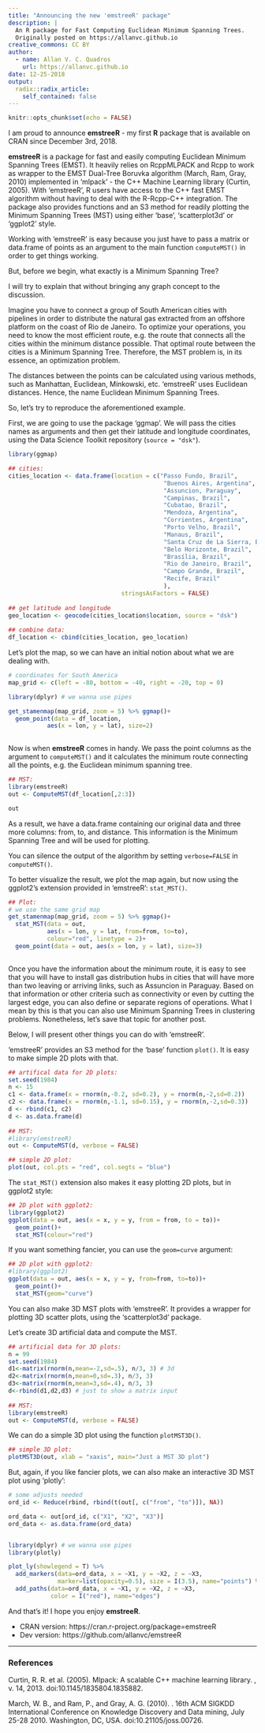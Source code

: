 ```yaml
---
title: "Announcing the new 'emstreeR' package"
description: |
  An R package for Fast Computing Euclidean Minimum Spanning Trees.
  Originally posted on https://allanvc.github.io
creative_commons: CC BY
author:
  - name: Allan V. C. Quadros
    url: https://allanvc.github.io
date: 12-25-2018
output:
  radix::radix_article:
    self_contained: false
---
```


```r
knitr::opts_chunk$set(echo = FALSE)
```

I am proud to announce **emstreeR** - my first **R** package that is available on CRAN since December 3rd, 2018.

**emstreeR** is a package for fast and easily computing Euclidean Minimum Spanning Trees (EMST). It heavily relies on RcppMLPACK and Rcpp to work as wrapper to the EMST Dual-Tree Boruvka algorithm (March, Ram, Gray, 2010) implemented in 'mlpack' - the C++ Machine Learning library (Curtin, 2005). With 'emstreeR', R users have access to the C++ fast EMST algorithm without having to deal with the R-Rcpp-C++ integration. The package also provides functions and an S3 method for readily plotting the Minimum Spanning Trees (MST) using either 'base', 'scatterplot3d' or 'ggplot2' style.

Working with 'emstreeR' is easy because you just have to pass a matrix or data.frame of points as an argument to the main function `computeMST()` in order to get things working.

But, before we begin, what exactly is a Minimum Spanning Tree?

I will try to explain that without bringing any graph concept to the discussion.

Imagine you have to connect a group of South American cities with pipelines in order to distribute the natural gas extracted from an offshore platform on the coast of Rio de Janeiro. To optimize your operations, you need to know the most efficient route, e.g. the route that connects all the cities within the minimum distance possible. That optimal route between the cities is a Minimum Spanning Tree. Therefore, the MST problem is, in its essence, an optimization problem. 

The distances between the points can be calculated using various methods, such as Manhattan, Euclidean, Minkowski, etc. 'emstreeR' uses Euclidean distances. Hence, the name Euclidean Minimum Spanning Trees.

So, let's try to reproduce the aforementioned example. 

First, we are going to use the package 'ggmap'. We will pass the cities names as arguments and then get their latitude and longitude coordinates, using the Data Science Toolkit repository (`source = "dsk"`).

```r
library(ggmap)

## cities:
cities_location <- data.frame(location = c("Passo Fundo, Brazil", 
                                            "Buenos Aires, Argentina",
                                            "Assuncion, Paraguay",
                                            "Campinas, Brazil",
                                            "Cubatao, Brazil",
                                            "Mendoza, Argentina",
                                            "Corrientes, Argentina",
                                            "Porto Velho, Brazil",
                                            "Manaus, Brazil",
                                            "Santa Cruz de La Sierra, Bolivia",
                                            "Belo Horizonte, Brazil",
                                            "Brasília, Brazil",
                                            "Rio de Janeiro, Brazil",
                                            "Campo Grande, Brazil",
                                            "Recife, Brazil"
                                            ), 
                                stringsAsFactors = FALSE)
    
## get latitude and longitude
geo_location <- geocode(cities_location$location, source = "dsk")
    
## combine data:
df_location <- cbind(cities_location, geo_location)
```

Let's plot the map, so we can have an initial notion about what we are dealing with.

```r
# coordinates for South America
map_grid <- c(left = -80, bottom = -40, right = -20, top = 0) 

library(dplyr) # we wanna use pipes

get_stamenmap(map_grid, zoom = 5) %>% ggmap()+
  geom_point(data = df_location,
           aes(x = lon, y = lat), size=2)
  
```


Now is when **emstreeR** comes in handy. We pass the point columns as the argument to `computeMST()` and it calculates the minimum route connecting all the points, e.g. the Euclidean minimum spanning tree.


```r
## MST:
library(emstreeR)
out <- ComputeMST(df_location[,2:3])

out
```

As a result, we have a data.frame containing our original data and three more columns: from, to, and distance. This information is the Minimum Spanning Tree and will be used for plotting.

You can silence the output of the algorithm by setting `verbose=FALSE` in `computeMST()`.

To better visualize the result, we plot the map again, but now using the ggplot2's extension provided in 'emstreeR': `stat_MST()`.

```r
## Plot:
# we use the same grid map    
get_stamenmap(map_grid, zoom = 5) %>% ggmap()+
  stat_MST(data = out,
           aes(x = lon, y = lat, from=from, to=to), 
           colour="red", linetype = 2)+
  geom_point(data = out, aes(x = lon, y = lat), size=3)
  
```

Once you have the information about the minimum route, it is easy to see that you will have to install gas distribution hubs in cities that will have more than two leaving or arriving links, such as Assuncion in Paraguay. Based on that information or other criteria such as connectivity or even by cutting the largest edge, you can also define or separate regions of operations. What I mean by this is that you can also use Minimum Spanning Trees in clustering problems. Nonetheless, let's save that topic for another post.

Below, I will present other things you can do with 'emstreeR'.

'emstreeR' provides an S3 method for the 'base' function `plot()`. It is easy to make simple 2D plots with that.

```r
## artifical data for 2D plots:
set.seed(1984)
n <- 15
c1 <- data.frame(x = rnorm(n,-0.2, sd=0.2), y = rnorm(n,-2,sd=0.2))
c2 <- data.frame(x = rnorm(n,-1.1, sd=0.15), y = rnorm(n,-2,sd=0.3)) 
d <- rbind(c1, c2)
d <- as.data.frame(d)
  
## MST:
#library(emstreeR)
out <- ComputeMST(d, verbose = FALSE)  
```

```r
## simple 2D plot:
plot(out, col.pts = "red", col.segts = "blue")
```

The `stat_MST()` extension also makes it easy plotting 2D plots, but in ggplot2 style:

```r
## 2D plot with ggplot2:
library(ggplot2)
ggplot(data = out, aes(x = x, y = y, from = from, to = to))+ 
  geom_point()+ 
  stat_MST(colour="red")
```

If you want something fancier, you can use the `geom=curve` argument:

```r
## 2D plot with ggplot2:
#library(ggplot2)
ggplot(data = out, aes(x = x, y = y, from=from, to=to))+ 
  geom_point()+ 
  stat_MST(geom="curve")
```

You can also make 3D MST plots with 'emstreeR'. It provides a wrapper for plotting 3D scatter plots, using the 'scatterplot3d' package.

Let's create 3D artificial data and compute the MST.

```r
## artificial data for 3D plots:
n = 99
set.seed(1984)
d1<-matrix(rnorm(n,mean=-2,sd=.5), n/3, 3) # 3d
d2<-matrix(rnorm(n,mean=0,sd=.3), n/3, 3)
d3<-matrix(rnorm(n,mean=3,sd=.4), n/3, 3)
d<-rbind(d1,d2,d3) # just to show a matrix input
  
## MST:
library(emstreeR)
out <- ComputeMST(d, verbose = FALSE)
```

We can do a simple 3D plot using the function `plotMST3D()`.

```r
## simple 3D plot:
plotMST3D(out, xlab = "xaxis", main="Just a MST 3D plot")
```

But, again, if you like fancier plots, we can also make an interactive 3D MST plot using 'plotly':

```r

# some adjusts needed
ord_id <- Reduce(rbind, rbind(t(out[, c("from", "to")]), NA))

ord_data <- out[ord_id, c("X1", "X2", "X3")]
ord_data <- as.data.frame(ord_data)


library(dplyr) # we wanna use pipes
library(plotly)

plot_ly(showlegend = T) %>%
  add_markers(data=ord_data, x = ~X1, y = ~X2, z = ~X3, 
              marker=list(opacity=0.5), size = I(3.5), name="points") %>%
  add_paths(data=ord_data, x = ~X1, y = ~X2, z = ~X3, 
            color = I("red"), name="edges")
```


And that's it! I hope you enjoy **emstreeR**.

* CRAN version: https://cran.r-project.org/package=emstreeR
* Dev version: https://github.com/allanvc/emstreeR

---

### References

Curtin, R. R. et al. (2005). Mlpack: A scalable C++ machine learning 
library. \emph{Journal of Machine Learning Research}, v. 14, 2013. 
doi:10.1145/1835804.1835882.

March, W. B., and Ram, P., and Gray, A. G. (2010). \emph{Fast euclidian minimum 
spanning tree: algorithm analysis, and applications}. 16th ACM SIGKDD 
International Conference on Knowledge Discovery and Data mining, July 
25-28 2010. Washington, DC, USA. doi:10.21105/joss.00726.